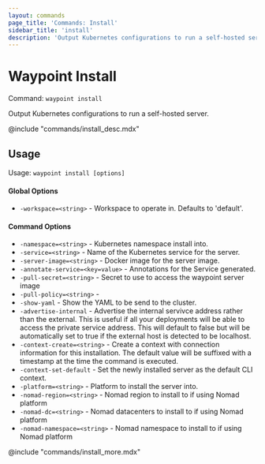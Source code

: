 ```yaml
---
layout: commands
page_title: 'Commands: Install'
sidebar_title: 'install'
description: 'Output Kubernetes configurations to run a self-hosted server.'
---
```


# Waypoint Install

Command: `waypoint install`

Output Kubernetes configurations to run a self-hosted server.

@include "commands/install_desc.mdx"

## Usage

Usage: `waypoint install [options]`

#### Global Options

- `-workspace=<string>` - Workspace to operate in. Defaults to 'default'.

#### Command Options

- `-namespace=<string>` - Kubernetes namespace install into.
- `-service=<string>` - Name of the Kubernetes service for the server.
- `-server-image=<string>` - Docker image for the server image.
- `-annotate-service=<key=value>` - Annotations for the Service generated.
- `-pull-secret=<string>` - Secret to use to access the waypoint server image
- `-pull-policy=<string>` -
- `-show-yaml` - Show the YAML to be send to the cluster.
- `-advertise-internal` - Advertise the internal servivce address rather than the external. This is useful if all your deployments will be able to access the private service address. This will default to false but will be automatically set to true if the external host is detected to be localhost.
- `-context-create=<string>` - Create a context with connection information for this installation. The default value will be suffixed with a timestamp at the time the command is executed.
- `-context-set-default` - Set the newly installed server as the default CLI context.
- `-platform=<string>` - Platform to install the server into.
- `-nomad-region=<string>` - Nomad region to install to if using Nomad platform
- `-nomad-dc=<string>` - Nomad datacenters to install to if using Nomad platform
- `-nomad-namespace=<string>` - Nomad namespace to install to if using Nomad platform

@include "commands/install_more.mdx"
